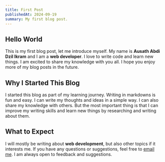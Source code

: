```yaml
---
title: First Post
publishedAt: 2024-09-19
summary: My first blog post.
---
```


## Hello World

This is my first blog post, let me introduce myself. My name is **Ausath Abdi Dzil Ikram** and I am a **web developer**. I love to write code and learn new things. I am excited to share my knowledge with you all. I hope you enjoy more of my blog posts in the future.

## Why I Started This Blog

I started this blog as part of my learning journey. Writing in markdowns is fun and easy. I can write my thoughts and ideas in a simple way. I can also share my knowledge with others. But the most important thing is that I can improve my writing skills and learn new things by researching and writing about them.

## What to Expect

I will mostly be writing about **web development**, but also other topics if it interests me. If you have any questions or suggestions, feel free to [email me](/contact). I am always open to feedback and suggestions.

